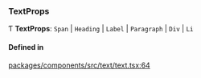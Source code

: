 ### TextProps

Ƭ **TextProps**: `Span` \| `Heading` \| `Label` \| `Paragraph` \| `Div` \| `Li`

#### Defined in

[packages/components/src/text/text.tsx:64](https://github.com/vtex/shoreline/blob/bf9009f50/packages/components/src/text/text.tsx#L64)
